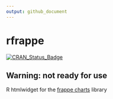 ```yaml
---
output: github_document
---
```


<!-- README.md is generated from README.Rmd. Please edit that file -->

# rfrappe

[![CRAN_Status_Badge](http://www.r-pkg.org/badges/version/pkgdown)](https://cran.r-project.org/package=rfrappe)

## Warning: not ready for use

R htmlwidget for the [frappe charts](https://github.com/frappe/charts) library 

